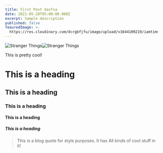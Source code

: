 ```yaml
---
title: First Post dasfsa
date: 2021-05-28T05:00:00.000Z
excerpt: Sample description
published: false
feauredImage: >-
  https://res.cloudinary.com/dcrgbfjfu/image/upload/v1644109219/iamtimsmith/deck_zrvpji.jpg
---
```


![Stranger Things](https://res.cloudinary.com/dcrgbfjfu/image/upload/v1644109219/iamtimsmith/deck_zrvpji.jpg "Stranger Things")![Stranger Things](https://res.cloudinary.com/dcrgbfjfu/image/upload/v1644109219/iamtimsmith/deck_zrvpji.jpg "S")

This is pretty cool!

# This is a heading

## This is a heading

### This is a heading

#### This is a heading

##### This is a heading

> This is a blog quote for style purposes. It has
> All kinds of cool stuff in it!
